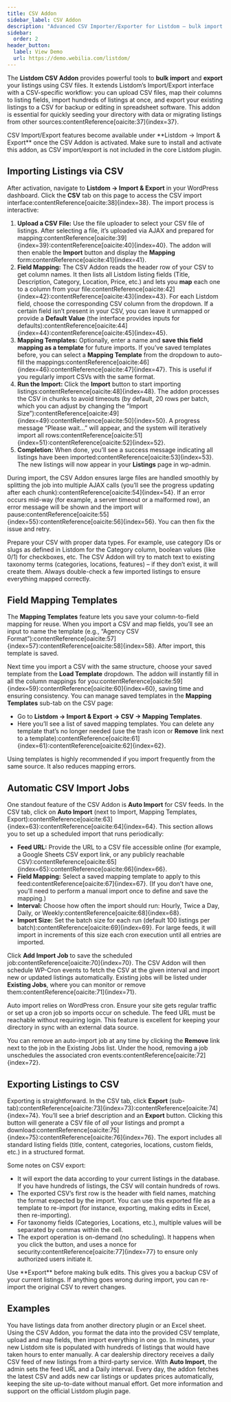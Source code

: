 ```yaml
---
title: CSV Addon
sidebar_label: CSV Addon
description: "Advanced CSV Importer/Exporter for Listdom – bulk import and export listings using CSV files with field mapping."
sidebar:
  order: 2
header_button:
  label: View Demo
  url: https://demo.webilia.com/listdom/
---
```



<HeaderButton />

The **Listdom CSV Addon** provides powerful tools to **bulk import** and **export** your listings using CSV files. It extends Listdom’s Import/Export interface with a CSV-specific workflow: you can upload CSV files, map their columns to listing fields, import hundreds of listings at once, and export your existing listings to a CSV for backup or editing in spreadsheet software. This addon is essential for quickly seeding your directory with data or migrating listings from other sources:contentReference[oaicite:37]{index=37}.

<Aside type="note">
CSV Import/Export features become available under **Listdom → Import & Export** once the CSV Addon is activated. Make sure to install and activate this addon, as CSV import/export is not included in the core Listdom plugin.
</Aside>

## Importing Listings via CSV

After activation, navigate to **Listdom → Import & Export** in your WordPress dashboard. Click the **CSV** tab on this page to access the CSV import interface:contentReference[oaicite:38]{index=38}. The import process is interactive:

1. **Upload a CSV File:** Use the file uploader to select your CSV file of listings. After selecting a file, it’s uploaded via AJAX and prepared for mapping:contentReference[oaicite:39]{index=39}:contentReference[oaicite:40]{index=40}. The addon will then enable the **Import** button and display the **Mapping** form:contentReference[oaicite:41]{index=41}.
2. **Field Mapping:** The CSV Addon reads the header row of your CSV to get column names. It then lists all Listdom listing fields (Title, Description, Category, Location, Price, etc.) and lets you **map** each one to a column from your file:contentReference[oaicite:42]{index=42}:contentReference[oaicite:43]{index=43}. For each Listdom field, choose the corresponding CSV column from the dropdown. If a certain field isn’t present in your CSV, you can leave it unmapped or provide a **Default Value** (the interface provides inputs for defaults):contentReference[oaicite:44]{index=44}:contentReference[oaicite:45]{index=45}.
3. **Mapping Templates:** Optionally, enter a name and **save this field mapping as a template** for future imports. If you’ve saved templates before, you can select a **Mapping Template** from the dropdown to auto-fill the mappings:contentReference[oaicite:46]{index=46}:contentReference[oaicite:47]{index=47}. This is useful if you regularly import CSVs with the same format.
4. **Run the Import:** Click the **Import** button to start importing listings:contentReference[oaicite:48]{index=48}. The addon processes the CSV in chunks to avoid timeouts (by default, 20 rows per batch, which you can adjust by changing the “Import Size”):contentReference[oaicite:49]{index=49}:contentReference[oaicite:50]{index=50}. A progress message “Please wait…” will appear, and the system will iteratively import all rows:contentReference[oaicite:51]{index=51}:contentReference[oaicite:52]{index=52}.
5. **Completion:** When done, you’ll see a success message indicating all listings have been imported:contentReference[oaicite:53]{index=53}. The new listings will now appear in your **Listings** page in wp-admin.

During import, the CSV Addon ensures large files are handled smoothly by splitting the job into multiple AJAX calls (you’ll see the progress updating after each chunk):contentReference[oaicite:54]{index=54}. If an error occurs mid-way (for example, a server timeout or a malformed row), an error message will be shown and the import will pause:contentReference[oaicite:55]{index=55}:contentReference[oaicite:56]{index=56}. You can then fix the issue and retry.

<Aside type="tip">
Prepare your CSV with proper data types. For example, use category IDs or slugs as defined in Listdom for the Category column, boolean values (like 0/1) for checkboxes, etc. The CSV Addon will try to match text to existing taxonomy terms (categories, locations, features) – if they don’t exist, it will create them. Always double-check a few imported listings to ensure everything mapped correctly.
</Aside>

## Field Mapping Templates

The **Mapping Templates** feature lets you save your column-to-field mapping for reuse. When you import a CSV and map fields, you’ll see an input to name the template (e.g., “Agency CSV Format”):contentReference[oaicite:57]{index=57}:contentReference[oaicite:58]{index=58}. After import, this template is saved.

Next time you import a CSV with the same structure, choose your saved template from the **Load Template** dropdown. The addon will instantly fill in all the column mappings for you:contentReference[oaicite:59]{index=59}:contentReference[oaicite:60]{index=60}, saving time and ensuring consistency. You can manage saved templates in the **Mapping Templates** sub-tab on the CSV page:

- Go to **Listdom → Import & Export → CSV → Mapping Templates**.
- Here you’ll see a list of saved mapping templates. You can delete any template that’s no longer needed (use the trash icon or **Remove** link next to a template):contentReference[oaicite:61]{index=61}:contentReference[oaicite:62]{index=62}.

Using templates is highly recommended if you import frequently from the same source. It also reduces mapping errors.

## Automatic CSV Import Jobs

One standout feature of the CSV Addon is **Auto Import** for CSV feeds. In the CSV tab, click on **Auto Import** (next to Import, Mapping Templates, Export):contentReference[oaicite:63]{index=63}:contentReference[oaicite:64]{index=64}. This section allows you to set up a scheduled import that runs periodically:

- **Feed URL:** Provide the URL to a CSV file accessible online (for example, a Google Sheets CSV export link, or any publicly reachable CSV):contentReference[oaicite:65]{index=65}:contentReference[oaicite:66]{index=66}.
- **Field Mapping:** Select a saved mapping template to apply to this feed:contentReference[oaicite:67]{index=67}. (If you don’t have one, you’ll need to perform a manual import once to define and save the mapping.)
- **Interval:** Choose how often the import should run: Hourly, Twice a Day, Daily, or Weekly:contentReference[oaicite:68]{index=68}.
- **Import Size:** Set the batch size for each run (default 100 listings per batch):contentReference[oaicite:69]{index=69}. For large feeds, it will import in increments of this size each cron execution until all entries are imported.

Click **Add Import Job** to save the scheduled job:contentReference[oaicite:70]{index=70}. The CSV Addon will then schedule WP-Cron events to fetch the CSV at the given interval and import new or updated listings automatically. Existing jobs will be listed under **Existing Jobs**, where you can monitor or remove them:contentReference[oaicite:71]{index=71}.

<Aside type="note">
Auto import relies on WordPress cron. Ensure your site gets regular traffic or set up a cron job so imports occur on schedule. The feed URL must be reachable without requiring login. This feature is excellent for keeping your directory in sync with an external data source.
</Aside>

You can remove an auto-import job at any time by clicking the **Remove** link next to the job in the Existing Jobs list. Under the hood, removing a job unschedules the associated cron events:contentReference[oaicite:72]{index=72}.

## Exporting Listings to CSV

Exporting is straightforward. In the CSV tab, click **Export** (sub-tab):contentReference[oaicite:73]{index=73}:contentReference[oaicite:74]{index=74}. You’ll see a brief description and an **Export** button. Clicking this button will generate a CSV file of *all* your listings and prompt a download:contentReference[oaicite:75]{index=75}:contentReference[oaicite:76]{index=76}. The export includes all standard listing fields (title, content, categories, locations, custom fields, etc.) in a structured format.

Some notes on CSV export:

- It will export the data according to your current listings in the database. If you have hundreds of listings, the CSV will contain hundreds of rows.
- The exported CSV’s first row is the header with field names, matching the format expected by the import. You can use this exported file as a template to re-import (for instance, exporting, making edits in Excel, then re-importing).
- For taxonomy fields (Categories, Locations, etc.), multiple values will be separated by commas within the cell.
- The export operation is on-demand (no scheduling). It happens when you click the button, and uses a nonce for security:contentReference[oaicite:77]{index=77} to ensure only authorized users initiate it.

<Aside type="tip">
Use **Export** before making bulk edits. This gives you a backup CSV of your current listings. If anything goes wrong during import, you can re-import the original CSV to revert changes.
</Aside>

## Examples

<CardGrid>
  <Card title="Migrating from Another Directory">
    You have listings data from another directory plugin or an Excel sheet. Using the CSV Addon, you format the data into the provided CSV template, upload and map fields, then import everything in one go. In minutes, your new Listdom site is populated with hundreds of listings that would have taken hours to enter manually.
  </Card>
  <Card title="Automated Feed Import">
    A car dealership directory receives a daily CSV feed of new listings from a third-party service. With <strong>Auto Import</strong>, the admin sets the feed URL and a Daily interval. Every day, the addon fetches the latest CSV and adds new car listings or updates prices automatically, keeping the site up-to-date without manual effort.
  </Card>
</CardGrid>

<LinkCard href="https://wordpress.org/plugins/listdom/" title="Listdom Plugin on WordPress.org">
  Get more information and support on the official Listdom plugin page.
</LinkCard>
